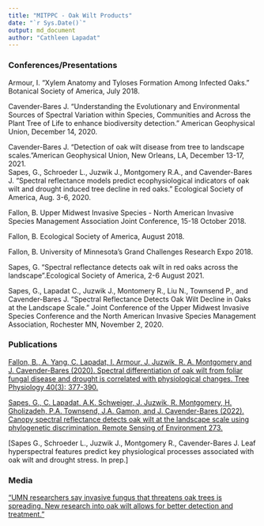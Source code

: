 ```yaml
---
title: "MITPPC - Oak Wilt Products"
date: "`r Sys.Date()`"
output: md_document
author: "Cathleen Lapadat"
---
```


### Conferences/Presentations  

Armour, I. "Xylem Anatomy and Tyloses Formation Among Infected Oaks." Botanical Society of America, July 2018.  

Cavender-Bares J. “Understanding the Evolutionary and Environmental Sources of Spectral Variation within Species, Communities and Across the Plant Tree of Life to enhance biodiversity detection.” American Geophysical Union, December 14, 2020.   

Cavender-Bares J. "Detection of oak wilt disease from tree to landscape scales."American Geophysical Union, New Orleans, LA, December 13-17, 2021.  
Sapes, G., Schroeder L., Juzwik J., Montgomery R.A., and Cavender-Bares J. "Spectral reflectance models predict ecophysiological indicators of oak wilt and drought induced tree decline in red oaks."  Ecological Society of America, Aug. 3-6, 2020. 

Fallon, B. Upper Midwest Invasive Species - North American Invasive Species Management Association Joint Conference, 15-18 October 2018.  

Fallon, B. Ecological Society of America, August 2018.  

Fallon, B. University of Minnesota's Grand Challenges Research Expo 2018.  

Sapes, G. "Spectral reflectance detects oak wilt in red oaks across the landscape".Ecological Society of America, 2-6 August 2021.

Sapes, G., Lapadat C., Juzwik J., Montomery R., Liu N., Townsend P., and Cavender-Bares J. “Spectral Reflectance Detects Oak Wilt Decline in Oaks at the Landscape Scale.” Joint Conference of the Upper Midwest Invasive Species Conference and the North American Invasive Species Management Association, Rochester MN, November 2, 2020.  

### Publications

[Fallon, B., A. Yang, C. Lapadat, I. Armour, J. Juzwik, R. A. Montgomery and J. Cavender-Bares (2020). Spectral differentiation of oak wilt from foliar fungal disease and drought is correlated with physiological changes. Tree Physiology 40(3): 377-390.](https://drive.google.com/file/d/1v7v0ofzl4-izmm82D1lbhPw-330ubWc9/view?usp=sharing)

[Sapes, G., C. Lapadat, A.K. Schweiger, J. Juzwik, R. Montgomery, H. Gholizadeh, P.A. Townsend, J.A. Gamon, and J. Cavender-Bares (2022). Canopy spectral reflectance detects oak wilt at the landscape scale using phylogenetic discrimination. Remote Sensing of Environment 273.](https://drive.google.com/file/d/1jvwWEzR_vVr5V_qRQ-o6UPUI2KNBc5Cq/view?usp=sharing)  

[Sapes G., Schroeder L., Juzwik J., Montgomery R., Cavender-Bares J. Leaf hyperspectral features predict key physiological processes associated with oak wilt and drought stress. In prep.]

### Media

["UMN researchers say invasive fungus that threatens oak trees is spreading. New research into oak wilt allows for better detection and treatment."](https://mndaily.com/262507/news/tree-d-lightly-umn-researchers-say-invasive-fungus-threatens-oak-trees-is-spreading/)
